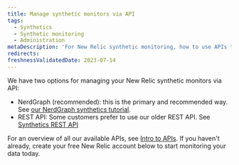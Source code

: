 ```yaml
---
title: Manage synthetic monitors via API
tags:
  - Synthetics
  - Synthetic monitoring
  - Administration
metaDescription: 'For New Relic synthetic monitoring, how to use APIs to manage monitors.'
redirects:
freshnessValidatedDate: 2023-07-14
---
```


We have two options for managing your New Relic synthetic monitors via API: 

* NerdGraph (recommended): this is the primary and recommended way. See [our NerdGraph synthetics tutorial](/docs/apis/nerdgraph/examples/nerdgraph-synthetics-tutorial).
* REST API: Some customers prefer to use our older REST API. See [Synthetics REST API](/docs/apis/synthetics-rest-api/monitor-examples/manage-synthetics-monitors-rest-api)

For an overview of all our available APIs, see [Intro to APIs](/docs/apis/getting-started/introduction-new-relic-apis). If you haven't already, create your free New Relic account below to start monitoring your data today.

<InlineSignup/>